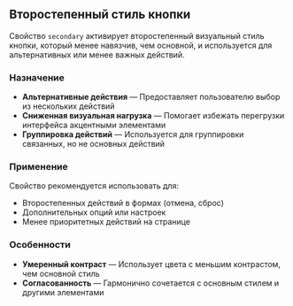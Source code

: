 ## Второстепенный стиль кнопки

Свойство `secondary` активирует второстепенный визуальный стиль кнопки, который менее навязчив, чем основной, и используется для альтернативных или менее важных действий.

### Назначение

- **Альтернативные действия** — Предоставляет пользователю выбор из нескольких действий
- **Сниженная визуальная нагрузка** — Помогает избежать перегрузки интерфейса акцентными элементами
- **Группировка действий** — Используется для группировки связанных, но не основных действий

### Применение

Свойство рекомендуется использовать для:
- Второстепенных действий в формах (отмена, сброс)
- Дополнительных опций или настроек
- Менее приоритетных действий на странице

### Особенности

- **Умеренный контраст** — Использует цвета с меньшим контрастом, чем основной стиль
- **Согласованность** — Гармонично сочетается с основным стилем и другими элементами
